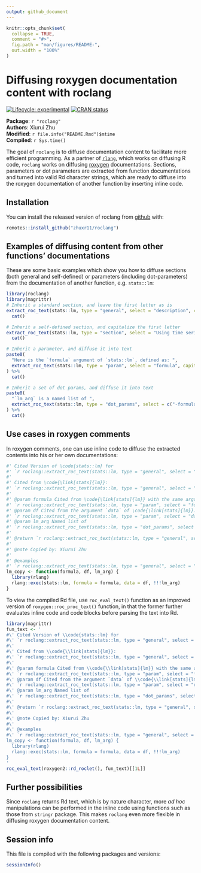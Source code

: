 ```yaml
---
output: github_document
---
```


<!-- README.md is generated from README.Rmd. Please edit that file -->

```r
knitr::opts_chunk$set(
  collapse = TRUE,
  comment = "#>",
  fig.path = "man/figures/README-",
  out.width = "100%"
)
```

# Diffusing roxygen documentation content with roclang

<!-- badges: start -->
[![Lifecycle: experimental](https://img.shields.io/badge/lifecycle-experimental-orange.svg)](https://www.tidyverse.org/lifecycle/#experimental)
[![CRAN status](https://www.r-pkg.org/badges/version/roclang)](https://CRAN.R-project.org/package=roclang)
<!-- badges: end -->

**Package**: `r "roclang"`<br />
**Authors**: Xiurui Zhu<br />
**Modified**: `r file.info("README.Rmd")$mtime`<br />
**Compiled**: `r Sys.time()`

The goal of `roclang` is to diffuse documentation content to facilitate more efficient programming. As a partner of [`rlang`](https://github.com/r-lib/rlang/), which works on diffusing R code, `roclang` works on diffusing [roxygen](https://github.com/r-lib/roxygen2/) documentations. Sections, parameters or dot parameters are extracted from function documentations and turned into valid Rd character strings, which are ready to diffuse into the roxygen documentation of another function by inserting inline code.

## Installation

You can install the released version of roclang from [github](https://github.com/) with:

``` r
remotes::install_github("zhuxr11/roclang")
```

## Examples of diffusing content from other functions' documentations

These are some basic examples which show you how to diffuse sections (both general and self-defined) or parameters (including dot-parameters) from the documentation of another function, e.g. `stats::lm`:

```r
library(roclang)
library(magrittr)
# Inherit a standard section, and leave the first letter as is
extract_roc_text(stats::lm, type = "general", select = "description", capitalize = NA) %>%
  cat()

# Inherit a self-defined section, and capitalize the first letter
extract_roc_text(stats::lm, type = "section", select = "Using time series", capitalize = TRUE) %>%
  cat()

# Inherit a parameter, and diffuse it into text
paste0(
  "Here is the `formula` argument of `stats::lm`, defined as: ",
  extract_roc_text(stats::lm, type = "param", select = "formula", capitalize = FALSE)
) %>%
  cat()

# Inherit a set of dot params, and diffuse it into text
paste0(
  "`lm_arg` is a named list of ",
  extract_roc_text(stats::lm, type = "dot_params", select = c("-formula", "-data"), capitalize = FALSE)
) %>%
  cat()
```

## Use cases in roxygen comments

In roxygen comments, one can use inline code to diffuse the extracted contents into his or her own documentations:

```r
#' Cited Version of \code{stats::lm} for
#' `r roclang::extract_roc_text(stats::lm, type = "general", select = "title", capitalize = TRUE)`
#'
#' Cited from \code{\link[stats]{lm}}:
#' `r roclang::extract_roc_text(stats::lm, type = "general", select = "description", capitalize = FALSE)`
#'
#' @param formula Cited from \code{\link[stats]{lm}} with the same argument ame:
#' `r roclang::extract_roc_text(stats::lm, type = "param", select = "formula", capitalize = NA)`
#' @param df Cited from the argument `data` of \code{\link[stats]{lm}}:
#' `r roclang::extract_roc_text(stats::lm, type = "param", select = "data", capitalize = NA)`
#' @param lm_arg Named list of
#' `r roclang::extract_roc_text(stats::lm, type = "dot_params", select = c("-formula", "-data"), capitalize = FALSE)`
#'
#' @return `r roclang::extract_roc_text(stats::lm, type = "general", select = "return", capitalize = TRUE)`
#'
#' @note Copied by: Xiurui Zhu
#'
#' @examples
#' `r roclang::extract_roc_text(stats::lm, type = "general", select = "examples", capitalize = NA)`
lm_copy <- function(formula, df, lm_arg) {
  library(rlang)
  rlang::exec(stats::lm, formula = formula, data = df, !!!lm_arg)
}
```

To view the compiled Rd file, use `roc_eval_text()` function as an improved version of `roxygen::roc_proc_text()` function, in that the former further evaluates inline code and code blocks before parsing the text into Rd.

```r
library(magrittr)
fun_text <- '
#\' Cited Version of \\code{stats::lm} for
#\' `r roclang::extract_roc_text(stats::lm, type = "general", select = "title", capitalize = TRUE)`
#\'
#\' Cited from \\code{\\link[stats]{lm}}:
#\' `r roclang::extract_roc_text(stats::lm, type = "general", select = "description", capitalize = TRUE)`
#\'
#\' @param formula Cited from \\code{\\link[stats]{lm}} with the same argument name:
#\' `r roclang::extract_roc_text(stats::lm, type = "param", select = "formula", capitalize = NA)`
#\' @param df Cited from the argument `data` of \\code{\\link[stats]{lm}}:
#\' `r roclang::extract_roc_text(stats::lm, type = "param", select = "data", capitalize = NA)`
#\' @param lm_arg Named list of
#\' `r roclang::extract_roc_text(stats::lm, type = "dot_params", select = c("-formula", "-data"), capitalize = FALSE)`
#\'
#\' @return `r roclang::extract_roc_text(stats::lm, type = "general", select = "return", capitalize = TRUE)`
#\'
#\' @note Copied by: Xiurui Zhu
#\'
#\' @examples
#\' `r roclang::extract_roc_text(stats::lm, type = "general", select = "examples", capitalize = NA)`
lm_copy <- function(formula, df, lm_arg) {
  library(rlang)
  rlang::exec(stats::lm, formula = formula, data = df, !!!lm_arg)
}
'
roc_eval_text(roxygen2::rd_roclet(), fun_text)[[1L]]
```

## Further possibilities

Since `roclang` returns Rd text, which is by nature character, more *ad hoc* manipulations can be performed in the inline code using functions such as those from `stringr` package. This makes `roclang` even more flexible in diffusing roxygen documentation content.

## Session info

This file is compiled with the following packages and versions:

```r
sessionInfo()
```

